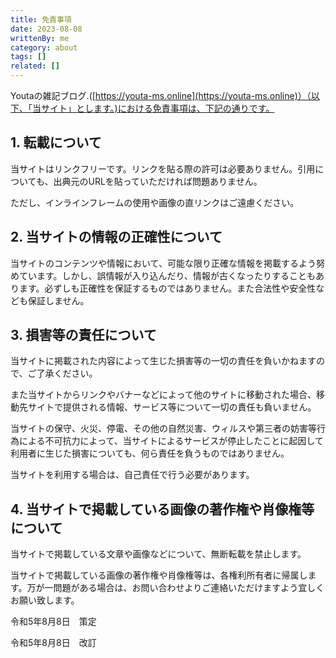 ```yaml
---
title: 免責事項
date: 2023-08-08
writtenBy: me
category: about
tags: []
related: []
---
```


Youtaの雑記ブログ.([https://youta-ms.online](https://youta-ms.online)）（以下、「当サイト」とします。)における免責事項は、下記の通りです。

## 1. 転載について
当サイトはリンクフリーです。リンクを貼る際の許可は必要ありません。引用についても、出典元のURLを貼っていただければ問題ありません。

ただし、インラインフレームの使用や画像の直リンクはご遠慮ください。

## 2. 当サイトの情報の正確性について
当サイトのコンテンツや情報において、可能な限り正確な情報を掲載するよう努めています。しかし、誤情報が入り込んだり、情報が古くなったりすることもあります。必ずしも正確性を保証するものではありません。また合法性や安全性なども保証しません。

## 3. 損害等の責任について
当サイトに掲載された内容によって生じた損害等の一切の責任を負いかねますので、ご了承ください。

また当サイトからリンクやバナーなどによって他のサイトに移動された場合、移動先サイトで提供される情報、サービス等について一切の責任も負いません。

当サイトの保守、火災、停電、その他の自然災害、ウィルスや第三者の妨害等行為による不可抗力によって、当サイトによるサービスが停止したことに起因して利用者に生じた損害についても、何ら責任を負うものではありません。

当サイトを利用する場合は、自己責任で行う必要があります。

## 4. 当サイトで掲載している画像の著作権や肖像権等について
当サイトで掲載している文章や画像などについて、無断転載を禁止します。

当サイトで掲載している画像の著作権や肖像権等は、各権利所有者に帰属します。万が一問題がある場合は、お問い合わせよりご連絡いただけますよう宜しくお願い致します。

令和5年8月8日　策定

令和5年8月8日　改訂
